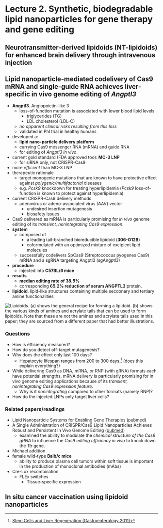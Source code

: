 # Lecture 2. Synthetic, biodegradable lipid nanoparticles for gene therapy and gene editing

## Neurotransmitter-derived lipidoids (NT-lipidoids) for enhanced brain delivery through intravenous injection

## Lipid nanoparticle-mediated codelivery of Cas9 mRNA and single-guide RNA achieves liver-specific in vivo genome editing of _Angptl3_

- **Angptl3**. Angiopoietin-like 3
  - loss-of-function mutation is associated with lower blood lipid levels
    - triglycerides (TG)
    - LDL cholesterol (LDL-C)
  - _no apparent clinical risks resulting from this loss_
  - validated in PhI trial in healthy humans
- developed a:
  - **lipid nano-particle delivery platform** 
  - carrying Cas9 messenger RNA (mRNA) and guide RNA
  - for editing of _Angptl3_ _in vivo_.
- current gold standard (FDA approved too): **MC-3 LNP**
  - for siRNA only, not CRISPR-Cas9
- more _efficient_ than MC-3 LNP
- therapeutic rationale
  - target monogenic mutations that are known to have protective effect against _polygenic/multifactorial_ diseases
  - e.g. _Pcsk9_ knockdown for treating hyperlipidemia (_Pcsk9_ loss-of-function is known to protect against hyperlipidemia)
- current CRISPR-Cas9 delivery methods
  - adenovirus or adeno-associated virus (AAV) vector
    - undesired insertion mutagenesis
    - biosafety issues
- Cas9 delivered as mRNA is particularly promising for _in vivo_ genome editing of its _transient, nonintegrating Cas9 expression_.
- **system**
  - composed of
    - a leading tail-branched bioreducible lipidoid (**306-O12B**)
    - coformulated with an optimized mixture of excipient lipid molecules
  - successfully codelivers SpCas9 (Streptococcus pyogenes Cas9) mRNA and a sgRNA targeting Angptl3 (sgAngptl3)
- **procedure**
  - injected into **C57BL/6 mice**
- **results**
  - **median editing rate of 38.5%**
  - corresponding **65.2% reduction of serum ANGPTL3** protein.
- **lipidoid**. lipid-like structures containing multiple secdonary and tertiary amine functionalities

![Lipidoids. (a) shows the general recipe for forming a lipidoid. (b) shows the various kinds of amines and acrylate tails that can be used to form lipidoids. Note that these are not the amines and acrylate tails used in this paper; they are sourced from a different paper that had better illustrations.](./lipidoids.png)


### Questions
- How is efficiency measured?
- How do you detect off-target mutagenesis?
- Why does the effect only last 100 days?
  - Hepatocyte lifespan ranges from 200 to 300 days.[^livercells] (does this explain everything?)
- While delivering Cas9 as DNA, mRNA, or RNP (with gRNA) formats each have potential strengths, mRNA delivery is particularly promising for in vivo genome editing applications because of its _transient, nonintegrating Cas9 expression feature_.
  - Why is it _nonintegrating_ compared to other formats (namely RNP)?
- How do the injected LNPs only target liver cells?

### Related papers/readings
- Lipid Nanoparticle Systems for Enabling Gene Therapies ([pubmed](https://www.ncbi.nlm.nih.gov/pmc/articles/PMC5498813/))
- A Single Administration of CRISPR/Cas9 Lipid Nanoparticles Achieves Robust and Persistent In Vivo Genome Editing ([pubmed](https://pubmed.ncbi.nlm.nih.gov/29490262/))
  - examined the ability to modulate the _chemical structure of the Cas9 gRNA_ to influence the _Cas9 editing efficiency_ _in vivo_ to knock down the _Ttr_ gene.
- Michael addition
- female wild-type **Balb/c mice**
  - ability to produce plasma cell tumors within soft tissue is important in the production of monoclonal antibodies (mAbs)
- Cre-Lox recombination
  - FLEx switches
    - Tissue-specific expression

## In situ cancer vaccination using lipidoid nanoparticles

[^livercells]: [Stem Cells and Liver Regeneration (Gastroenterology 2011)](https://www.ncbi.nlm.nih.gov/pmc/articles/PMC3136245/)


